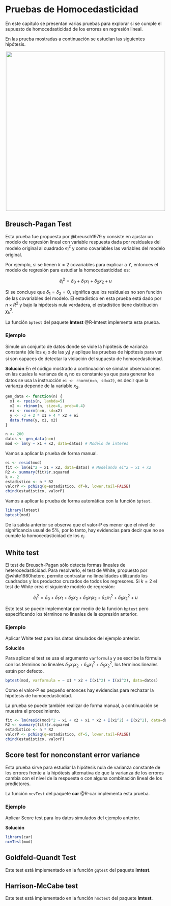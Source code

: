 # Pruebas de Homocedasticidad {#homo}
En este capítulo se presentan varias pruebas para explorar si se cumple el supuesto de homocedasticidad de los errores en regresión lineal.

En las prueba mostradas a continuación se estudian las siguientes hipótesis.

\begin{align*} 
H_0 &: \text{los errores tienen varianza constante.} \\ 
H_1 &: \text{los errores no tienen varianza constante.}
\end{align*}

<p align="center">
  <img src="images/homo_hetero.png" width="500">
</p>

## Breusch-Pagan Test {-}
Esta prueba fue propuesta por @breusch1979 y consiste en ajustar un modelo de regresión lineal con variable respuesta dada por residuales del modelo original al cuadrado $e_i^2$ y como covariables las variables del modelo original.

Por ejemplo, si se tienen $k=2$ covariables para explicar a $Y$, entonces el modelo de regresión para estudiar la homocedasticidad es:

$$
\hat{e}_i^2 = \delta_0 + \delta_1 x_1 + \delta_2 x_2 + u
$$

Si se concluye que $\delta_1=\delta_2=0$, significa que los residuales no son función de las covariables del modelo. El estadístico en esta prueba está dado por $n \times R^2$ y bajo la hipótesis nula verdadera, el estadístico tiene distribución $\chi^2_k$.

La función `bptest` del paquete **lmtest** @R-lmtest implementa esta prueba.

### Ejemplo {-}
Simule un conjunto de datos donde se viole la hipótesis de varianza constante (de los $e_i$ o de las $y_i$) y aplique las pruebas de hipótesis para ver si son capaces de detectar la violación del supuesto de homocedasticidad.

__Solución__
En el código mostrado a continuación se simulan observaciones en las cuales la varianza de $e_i$ no es constante ya que para generar los datos se usa la instrucción `ei <- rnorm(n=n, sd=x2)`, es decir que la varianza depende de la variable $x_2$.

```r
gen_data <- function(n) {
  x1 <- rpois(n, lambda=5)
  x2 <- rbinom(n, size=6, prob=0.4)
  ei <- rnorm(n=n, sd=x2)
  y <- -3 + 2 * x1 + 4 * x2 + ei
  data.frame(y, x1, x2)
}

n <- 200
datos <- gen_data(n=n)
mod <- lm(y ~ x1 + x2, data=datos) # Modelo de interes
```

Vamos a aplicar la prueba de forma manual.

```r
ei <- resid(mod)
fit <- lm(ei^2 ~ x1 + x2, data=datos) # Modelando ei^2 ~ x1 + x2
R2 <- summary(fit)$r.squared
k <- 2
estadistico <- n * R2
valorP <- pchisq(q=estadistico, df=k, lower.tail=FALSE)
cbind(estadistico, valorP)
```

Vamos a aplicar la prueba de forma automática con la función `bptest`.

```r
library(lmtest)
bptest(mod)
```

De la salida anterior se observa que el valor-P es menor que el nivel de significancia usual de 5%, por lo tanto, hay evidencias para decir que no se cumple la homocedasticidad de los $e_i$.

## White test {-}
El test de Breusch-Pagan sólo detecta formas lineales de heterocedasticidad. Para resolverlo, el test de White, propuesto por @white1980hetero, permite contrastar no linealidades utilizando los cuadrados y los productos cruzados de todos los regresores. Si $k=2$ el test de White crea el siguiente modelo de regresión:

$$
\hat{e}_i^2 = \delta_0 + \delta_1 x_1 + \delta_2 x_2 + \delta_3 x_1 x_2 + \delta_4 x_1^2 + \delta_5 x_2^2 + u
$$

Este test se puede implementar por medio de la función `bptest` pero especificando los términos no lineales de la expresión anterior.

### Ejemplo {-}
Aplicar White test para los datos simulados del ejemplo anterior.

__Solución__

Para aplicar el test se usa el argumento `varformula` y se escribe la fórmula con los términos no lineales $\delta_3 x_1 x_2 + \delta_4 x_1^2 + \delta_5 x_2^2$, los términos lineales están por defecto.

```r
bptest(mod, varformula = ~ x1 * x2 + I(x1^2) + I(x2^2), data=datos)
```

Como el valor-P es pequeño entonces hay evidencias para rechazar la hipótesis de homocedasticidad.

La prueba se puede también realizar de forma manual, a continuación se muestra el procedimiento.

```r
fit <- lm(resid(mod)^2 ~ x1 + x2 + x1 * x2 + I(x1^2) + I(x2^2), data=datos) 
R2 <- summary(fit)$r.squared
estadistico <- n * R2
valorP <- pchisq(q=estadistico, df=5, lower.tail=FALSE)
cbind(estadistico, valorP)
```

## Score test for nonconstant error variance {-}
Esta prueba sirve para estudiar la hipótesis nula de varianza constante de los errores frente a la hipótesis alternativa de que la varianza de los errores cambia con el nivel de la respuesta o con alguna combinación lineal de los predictores.

La función `ncvTest` del paquete **car** @R-car implementa esta prueba.

### Ejemplo {-}
Aplicar Score test para los datos simulados del ejemplo anterior.

__Solución__

```r
library(car)
ncvTest(mod)
```


## Goldfeld-Quandt Test {-}
Este test está implementado en la función `gqtest` del paquete **lmtest**.

## Harrison-McCabe test {-}
Este test está implementado en la función `hmctest` del paquete **lmtest**.




